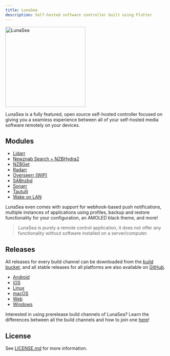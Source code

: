 ```yaml
---
title: LunaSea
description: Self-hosted software controller built using Flutter
---
```


<Image
  src="https://raw.githubusercontent.com/JagandeepBrar/LunaSea/master/assets/images/branding_logo.png"
  width="250px"
  alt="LunaSea"
  zoom={false}
  caption="Self-hosted software controller built using Flutter"
/>

LunaSea is a fully featured, open source self-hosted controller focused on giving you a seamless experience between all of your self-hosted media software remotely on your devices.

## Modules

- [Lidarr](/modules/lidarr)
- [Newznab Search + NZBHydra2](/modules/newznab-search)
- [NZBGet](/modules/nzbget)
- [Radarr](/modules/radarr)
- [Overseerr (WIP)](/modules/radarr)
- [SABnzbd](/modules/sabnzbd)
- [Sonarr](/modules/sonarr)
- [Tautulli](/modules/tautulli)
- [Wake on LAN](/modules/wake-on-lan)

LunaSea even comes with support for webhook-based push notifications, multiple instances of applications using profiles, backup and restore functionality for your configuration, an AMOLED black theme, and more!

> LunaSea is purely a remote control application, it does not offer any functionality without software installed on a server/computer.

## Releases

All releases for every build channel can be downloaded from the [build bucket](https://builds.lunasea.app), and all stable releases for all platforms are also available on [GitHub](https://github.com/JagandeepBrar/LunaSea/releases).

- [Android](https://www.lunasea.app/playstore)
- [iOS](https://www.lunasea.app/appstore)
- [Linux](https://www.lunasea.app/snapcraft)
- [macOS](https://formulae.brew.sh/cask/lunasea)
- [Web](https://web.lunasea.app)
- [Windows](https://builds.lunasea.app/#latest/stable/)

Interested in using prerelease build channels of LunaSea? Learn the differences between all the build channels and how to join one [here](https://www.lunasea.app/build-channels)!

## License

See [LICENSE.md](https://github.com/JagandeepBrar/LunaSea/blob/master/LICENSE.md) for more information.
